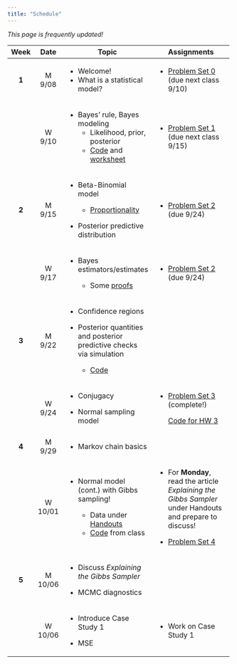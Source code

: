 ```yaml
---
title: "Schedule"
---
```


*This page is frequently updated!*

+---------+---------------+-------------------------------------------------------------------------------------------------+------------------------------------------------------------------------------------------------------------+
| Week    | Date          | Topic                                                                                           | Assignments                                                                                                |
+:=======:+:=============:+=================================================================================================+============================================================================================================+
| **1**   | M 9/08        | -   Welcome!                                                                                    | -   [Problem Set 0](homework/review.pdf) (due next class 9/10)                                             |
|         |               | -   What is a statistical model?                                                                |                                                                                                            |
+---------+---------------+-------------------------------------------------------------------------------------------------+------------------------------------------------------------------------------------------------------------+
|         | W 9/10        | -   Bayes' rule, Bayes modeling                                                                 | -   [Problem Set 1](homework/412_hw1.pdf) (due next class 9/15)                                            |
|         |               |     -   Likelihood, prior, posterior                                                            |                                                                                                            |
|         |               |     -   [Code](code/binom_discrete_prior.qmd) and [worksheet](handouts/binom_prob_discrete.pdf) |                                                                                                            |
+---------+---------------+-------------------------------------------------------------------------------------------------+------------------------------------------------------------------------------------------------------------+
| **2**   | M 9/15        | -   Beta-Binomial model                                                                         | -   [Problem Set 2](homework/412_hw2.pdf) (due 9/24)                                                       |
|         |               |                                                                                                 |                                                                                                            |
|         |               |     -   [Proportionality](code/proportionality.qmd)                                             |                                                                                                            |
|         |               |                                                                                                 |                                                                                                            |
|         |               | -   Posterior predictive distribution                                                           |                                                                                                            |
+---------+---------------+-------------------------------------------------------------------------------------------------+------------------------------------------------------------------------------------------------------------+
|         | W 9/17        | -   Bayes estimators/estimates                                                                  | -   [Problem Set 2](homework/412_hw2.pdf) (due 9/24)                                                       |
|         |               |                                                                                                 |                                                                                                            |
|         |               |     -   Some [proofs](handouts/bayes_est.qmd)                                                   |                                                                                                            |
+---------+---------------+-------------------------------------------------------------------------------------------------+------------------------------------------------------------------------------------------------------------+
| **3**   | M 9/22        | -   Confidence regions                                                                          |                                                                                                            |
|         |               |                                                                                                 |                                                                                                            |
|         |               | -   Posterior quantities and posterior predictive checks via simulation                         |                                                                                                            |
|         |               |                                                                                                 |                                                                                                            |
|         |               |     -   [Code](code/post_pred_checks.qmd)                                                       |                                                                                                            |
+---------+---------------+-------------------------------------------------------------------------------------------------+------------------------------------------------------------------------------------------------------------+
|         | W 9/24        | -   Conjugacy                                                                                   | -   [Problem Set 3](homework/412_hw3.pdf) (complete!)                                                      |
|         |               |                                                                                                 |                                                                                                            |
|         |               | -   Normal sampling model                                                                       |     [Code for HW 3](code/hpd_code.qmd)                                                                     |
+---------+---------------+-------------------------------------------------------------------------------------------------+------------------------------------------------------------------------------------------------------------+
| **4**   | M 9/29        | -   Markov chain basics                                                                         |                                                                                                            |
+---------+---------------+-------------------------------------------------------------------------------------------------+------------------------------------------------------------------------------------------------------------+
|         | W 10/01       | -   Normal model (cont.) with Gibbs sampling!                                                   | -   For **Monday**, read the article *Explaining the Gibbs Sampler* under Handouts and prepare to discuss! |
|         |               |                                                                                                 |                                                                                                            |
|         |               |     -   Data under [Handouts](handouts.qmd)                                                     | -   [Problem Set 4](homework/412_hw4.pdf)                                                                  |
|         |               |     -   [Code](code/gibbs_normal_model_walkthrough.qmd) from class                              |                                                                                                            |
+---------+---------------+-------------------------------------------------------------------------------------------------+------------------------------------------------------------------------------------------------------------+
| **5**   | M 10/06       | -   Discuss *Explaining the Gibbs Sampler*                                                      |                                                                                                            |
|         |               |                                                                                                 |                                                                                                            |
|         |               | -   MCMC diagnostics                                                                            |                                                                                                            |
+---------+---------------+-------------------------------------------------------------------------------------------------+------------------------------------------------------------------------------------------------------------+
|         | W 10/06       | -   Introduce Case Study 1                                                                      | -   Work on Case Study 1                                                                                   |
|         |               |                                                                                                 |                                                                                                            |
|         |               | -   MSE                                                                                         |                                                                                                            |
+---------+---------------+-------------------------------------------------------------------------------------------------+------------------------------------------------------------------------------------------------------------+

